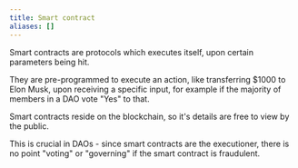 ```yaml
---
title: Smart contract
aliases: []
---
```


Smart contracts are protocols which executes itself, upon certain parameters being hit.

They are pre-programmed to execute an action, like transferring $1000 to Elon Musk, upon receiving a specific input, for example if the majority of members in a DAO vote "Yes" to that.

Smart contracts reside on the blockchain, so it's details are free to view by the public.

This is crucial in DAOs - since smart contracts are the executioner, there is no point "voting" or "governing" if the smart contract is fraudulent.
